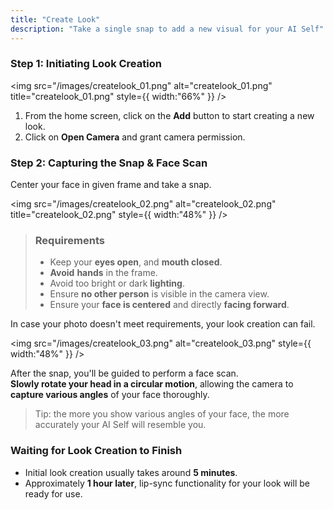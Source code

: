 ```yaml
---
title: "Create Look"
description: "Take a single snap to add a new visual for your AI Self"
---
```



### Step 1: Initiating Look Creation

<img
  src="/images/createlook_01.png"
  alt="createlook_01.png"
  title="createlook_01.png"
  style={{ width:"66%" }}
/>

1. From the home screen, click on the <Icon icon="circle-plus" iconType="solid" /> **Add** button to start creating a new look.
2. Click on <Icon icon="camera" iconType="solid" /> **Open Camera** and grant camera permission.

### Step 2: Capturing the Snap & Face Scan

Center your face in given frame and take a snap.

<img
  src="/images/createlook_02.png"
  alt="createlook_02.png"
  title="createlook_02.png"
  style={{ width:"48%" }}
/>

> ### Requirements
>
> - Keep your **eyes open**, and **mouth closed**.
> - **Avoid** **hands** in the frame.
> - Avoid too bright or dark **lighting**.
> - Ensure **no other person** is visible in the camera view.
> - Ensure your **face is centered** and directly **facing forward**.

<Warning>
  In case your photo doesn't meet requirements, your look creation can fail.
</Warning>

<img
  src="/images/createlook_03.png"
  alt="createlook_03.png"
  style={{ width:"48%" }}
/>

After the snap, you'll be guided to perform a face scan.\
**Slowly rotate your head in a circular motion**, allowing the camera to **capture various angles** of your face thoroughly.

> Tip: the more you show various angles of your face, the more accurately your AI Self will resemble you.

### Waiting for Look Creation to Finish

- Initial look creation usually takes around **5 minutes**.
- Approximately **1 hour later**, lip-sync functionality for your look will be ready for use.
